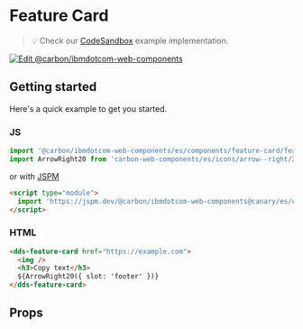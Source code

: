 
# Feature Card

> 💡 Check our
> [CodeSandbox](https://githubbox.com/carbon-design-system/ibm-dotcom-library/tree/master/packages/web-components/examples/codesandbox/components/feature-card)
> example implementation.

[![Edit @carbon/ibmdotcom-web-components](https://codesandbox.io/static/img/play-codesandbox.svg)](https://githubbox.com/carbon-design-system/ibm-dotcom-library/tree/master/packages/web-components/examples/codesandbox/components/feature-card)

## Getting started

Here's a quick example to get you started.

### JS

```javascript
import '@carbon/ibmdotcom-web-components/es/components/feature-card/feature-card';
import ArrowRight20 from 'carbon-web-components/es/icons/arrow--right/20';
```

or with [JSPM](https://jspm.org)

```html
<script type="module">
  import 'https://jspm.dev/@carbon/ibmdotcom-web-components@canary/es/components/feature-card/feature-card.js';
</script>
```

### HTML

```html
<dds-feature-card href="https://example.com">
  <img />
  <h3>Copy text</h3>
  ${ArrowRight20({ slot: 'footer' })}
</dds-feature-card>
```

## Props

<Props of="dds-feature-card" />

<Description markdown={contributing} />
